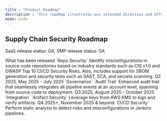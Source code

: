 ```yaml
---
title : "Product Roadmap"
description : "This roadmap illustrates our intended direction and offers a sneak peek at several planned features. These features have been prioritized based on valuable input directly sourced from our customers. You are welcome to submit your own product ideas to the [Harness Idea Portal](https://ideas.harness.io/)."
mode: wide
---
```


## Supply Chain Security Roadmap
SaaS release status: GA, SMP release status: GA

<CardGroup cols={4}>

<Card title="Released" icon="check" iconType="solid">
What has been released
<Card title="Repo Security Posture Management for GitHub">
`Repo Security`
Identify misconfigurations in source code repositories based on industry standards such as CIS v1.0 and OWASP Top 10 CI/CD Security Risks. Also, includes support for SBOM generation and security tests such as SAST, SCA, and secrets scanning.
</Card>
</Card>


<Card title="Now" icon="clock" iconType="solid">
Q2 2025, May 2025 - July 2025
<Card title="Artifact Chain of Custody v2">
`Governance` `Audit Trail`
Enhanced audit trail that seamlessly integrates all pipeline events at an account level, spanning from source code to deployment.
</Card>
</Card>

<Card title="Next" icon="arrow-right" iconType="solid">
Q3 2025, August 2025 - October 2025
<Card title="Cosign AWS Support">
`Integration` `Artifact Security`
Leverage keys from AWS KMS to sign and verify artifacts.
</Card>
</Card>


<Card title="Later" icon="calendar-days" iconType="solid">
Q4 2025+, November 2025 & beyond
<Card title="CI/CD Security for Jenkins">
`CI/CD Security`
Perform static analysis to detect risks and misconfigurations in Jenkins pipelines.
</Card>
</Card>

</CardGroup>
